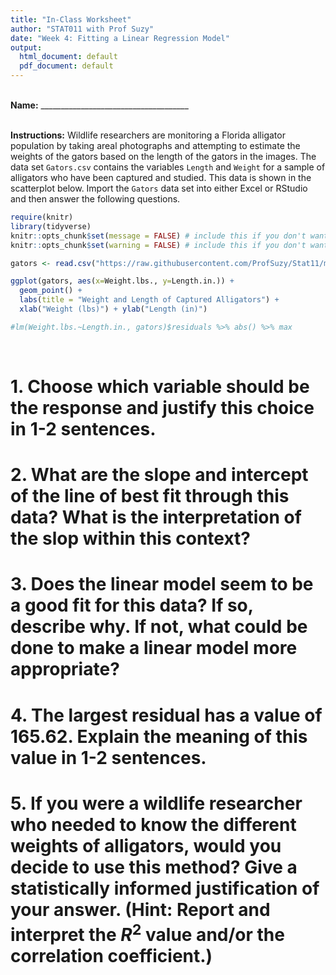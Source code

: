 ```yaml
---
title: "In-Class Worksheet"
author: "STAT011 with Prof Suzy"
date: "Week 4: Fitting a Linear Regression Model"
output:
  html_document: default
  pdf_document: default
---
```

<br>
**Name:** _____________________________________

<br>
**Instructions:** Wildlife researchers are monitoring a Florida alligator population by taking areal photographs and attempting to estimate the weights of the gators based on the length of the gators in the images. The data set `Gators.csv` contains the variables `Length` and `Weight` for a sample of alligators who have been captured and studied. This data is shown in the scatterplot below. Import the `Gators` data set into either Excel or RStudio and then answer the following questions. 
<br>

```r
require(knitr)
library(tidyverse)
knitr::opts_chunk$set(message = FALSE) # include this if you don't want markdown to knit messages
knitr::opts_chunk$set(warning = FALSE) # include this if you don't want markdown to knit warnings
```

```r

gators <- read.csv("https://raw.githubusercontent.com/ProfSuzy/Stat11/main/Data/Gators.csv")

ggplot(gators, aes(x=Weight.lbs., y=Length.in.)) +
  geom_point() + 
  labs(title = "Weight and Length of Captured Alligators") +
  xlab("Weight (lbs)") + ylab("Length (in)")

#lm(Weight.lbs.~Length.in., gators)$residuals %>% abs() %>% max
```
<br>

# 1. Choose which variable should be the response and justify this choice in 1-2 sentences.  

\vspace{2cm}

# 2. What are the slope and intercept of the line of best fit through this data? What is the interpretation of the slop within this context? 

\vspace{2cm}

# 3.  Does the linear model seem to be a good fit for this data? If so, describe why. If not, what could be done to make a linear model more appropriate? 

\vspace{3cm}

# 4. The largest residual has a value of 165.62. Explain the meaning of this value in 1-2 sentences. 

\vspace{3cm}

# 5. If you were a wildlife researcher who needed to know the different weights of alligators, would you decide to use this method? Give a statistically informed justification of your answer. (Hint: Report and interpret the $R^2$ value and/or the correlation coefficient.)

